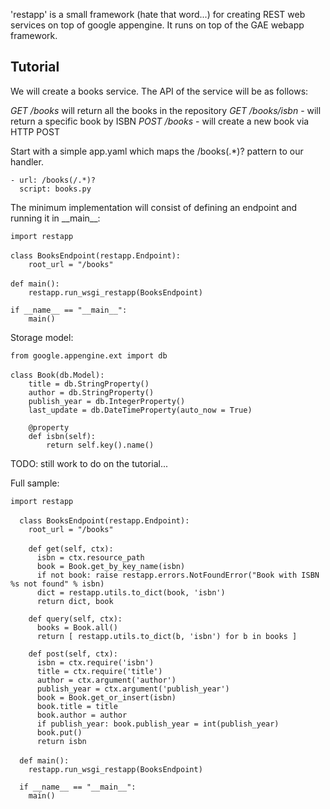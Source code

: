 'restapp' is a small framework (hate that word...) for creating REST web services on top of google appengine.
It runs on top of the GAE webapp framework.

== Tutorial ==

We will create a books service. The API of the service will be as follows:

''GET /books'' will return all the books in the repository
''GET /books/isbn'' - will return a specific book by ISBN
''POST /books'' - will create a new book via HTTP POST

Start with a simple app.yaml which maps the /books(.*)? pattern to our handler.

 <nowiki>- url: /books(/.*)?
  script: books.py
</nowiki>


The minimum implementation will consist of defining an endpoint and running it in __main__:

 <nowiki>import restapp

class BooksEndpoint(restapp.Endpoint):
    root_url = "/books"

def main():
    restapp.run_wsgi_restapp(BooksEndpoint)
    
if __name__ == "__main__":
    main()
</nowiki>

Storage model:

 <nowiki>from google.appengine.ext import db

class Book(db.Model):
    title = db.StringProperty()
    author = db.StringProperty()
    publish_year = db.IntegerProperty()
    last_update = db.DateTimeProperty(auto_now = True)
    
    @property
    def isbn(self):
        return self.key().name()
</nowiki>

TODO: still work to do on the tutorial...

Full sample:
 <nowiki>import restapp

  class BooksEndpoint(restapp.Endpoint):
    root_url = "/books"

    def get(self, ctx):
      isbn = ctx.resource_path
      book = Book.get_by_key_name(isbn)
      if not book: raise restapp.errors.NotFoundError("Book with ISBN %s not found" % isbn)
      dict = restapp.utils.to_dict(book, 'isbn')
      return dict, book
    
    def query(self, ctx):
      books = Book.all()
      return [ restapp.utils.to_dict(b, 'isbn') for b in books ]
    
    def post(self, ctx):
      isbn = ctx.require('isbn')
      title = ctx.require('title')
      author = ctx.argument('author')
      publish_year = ctx.argument('publish_year')
      book = Book.get_or_insert(isbn)
      book.title = title
      book.author = author
      if publish_year: book.publish_year = int(publish_year)
      book.put()
      return isbn

  def main():
    restapp.run_wsgi_restapp(BooksEndpoint)
    
  if __name__ == "__main__":
    main()
</nowiki>